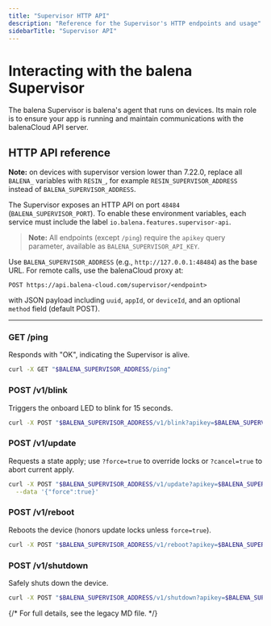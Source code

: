 ```yaml
---
title: "Supervisor HTTP API"
description: "Reference for the Supervisor's HTTP endpoints and usage"
sidebarTitle: "Supervisor API"
---
```


# Interacting with the balena Supervisor

The balena Supervisor is balena's agent that runs on devices. Its main role is to ensure your app is running and maintain communications with the balenaCloud API server.

## HTTP API reference

**Note:** on devices with supervisor version lower than 7.22.0, replace all `BALENA_` variables with `RESIN_`, for example `RESIN_SUPERVISOR_ADDRESS` instead of `BALENA_SUPERVISOR_ADDRESS`.

The Supervisor exposes an HTTP API on port `48484` (`BALENA_SUPERVISOR_PORT`). To enable these environment variables, each service must include the label `io.balena.features.supervisor-api`.

> **Note:** All endpoints (except `/ping`) require the `apikey` query parameter, available as `BALENA_SUPERVISOR_API_KEY`.

Use `BALENA_SUPERVISOR_ADDRESS` (e.g., `http://127.0.0.1:48484`) as the base URL. For remote calls, use the balenaCloud proxy at:

```
POST https://api.balena-cloud.com/supervisor/<endpoint>
```

with JSON payload including `uuid`, `appId`, or `deviceId`, and an optional `method` field (default POST).

---

### GET /ping

Responds with "OK", indicating the Supervisor is alive.

```bash
curl -X GET "$BALENA_SUPERVISOR_ADDRESS/ping"
```

### POST /v1/blink

Triggers the onboard LED to blink for 15 seconds.

```bash
curl -X POST "$BALENA_SUPERVISOR_ADDRESS/v1/blink?apikey=$BALENA_SUPERVISOR_API_KEY"
```

### POST /v1/update

Requests a state apply; use `?force=true` to override locks or `?cancel=true` to abort current apply.

```bash
curl -X POST "$BALENA_SUPERVISOR_ADDRESS/v1/update?apikey=$BALENA_SUPERVISOR_API_KEY" \
  --data '{"force":true}'
```

### POST /v1/reboot

Reboots the device (honors update locks unless `force=true`).

```bash
curl -X POST "$BALENA_SUPERVISOR_ADDRESS/v1/reboot?apikey=$BALENA_SUPERVISOR_API_KEY"
```

### POST /v1/shutdown

Safely shuts down the device.

```bash
curl -X POST "$BALENA_SUPERVISOR_ADDRESS/v1/shutdown?apikey=$BALENA_SUPERVISOR_API_KEY"
```

{/* For full details, see the legacy MD file. */}
